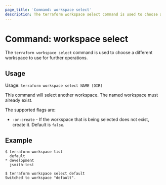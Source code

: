 ```yaml
---
page_title: 'Command: workspace select'
description: The terraform workspace select command is used to choose a workspace.
---
```


# Command: workspace select

The `terraform workspace select` command is used to choose a different
workspace to use for further operations.

## Usage

Usage: `terraform workspace select NAME [DIR]`

This command will select another workspace. The named workspace must already
exist.

The supported flags are:

* `-or-create` - If the workspace that is being selected does not exist, create it. Default is `false`.

## Example

```shell-session
$ terraform workspace list
  default
* development
  jsmith-test

$ terraform workspace select default
Switched to workspace "default".
```
